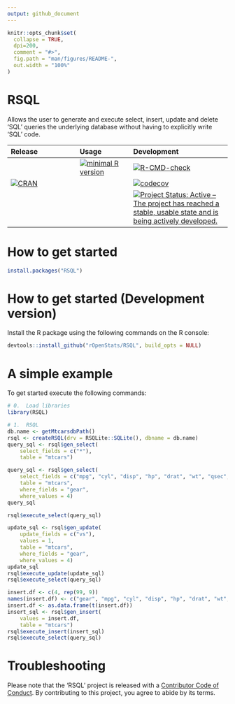 ```yaml
---
output: github_document
---
```


<!-- README.md is generated from README.Rmd. Please edit that file -->

```r
knitr::opts_chunk$set(
  collapse = TRUE,
  dpi=200,
  comment = "#>",
  fig.path = "man/figures/README-",
  out.width = "100%"
)
```

# RSQL

 <!-- Database Agnostic Package to Generate and Process 'SQL' Queries in R. -->

 Allows the user to generate and execute select, insert, update and delete 'SQL' queries the underlying database without having to explicitly write 'SQL' code. 


| Release | Usage | Development |
|:--------|:------|:------------|
|| [![minimal R version](https://img.shields.io/badge/R%3E%3D-3.4.0-blue.svg)](https://cran.r-project.org/) |  [![R-CMD-check](https://github.com/rOpenStats/RSQL/workflows/R-CMD-check/badge.svg)](https://github.com/rOpenStats/RSQL/actions) |
| [![CRAN](http://www.r-pkg.org/badges/version/RSQL)](https://cran.r-project.org/package=RSQL) | | [![codecov](https://codecov.io/gh/rOpenStats/RSQL/branch/master/graph/badge.svg)](https://app.codecov.io/gh/rOpenStats/RSQL) |
|||[![Project Status: Active – The project has reached a stable, usable state and is being actively developed.](https://www.repostatus.org/badges/latest/active.svg)](https://www.repostatus.org/#active)|

# How to get started
```R
install.packages("RSQL")
```

# How to get started (Development version)

Install the R package using the following commands on the R console:

```R
devtools::install_github("rOpenStats/RSQL", build_opts = NULL)
```

# A simple example 

To get started execute the following commands:

```r
# 0.  Load libraries
library(RSQL)
```

```r

# 1.  RSQL
db.name <- getMtcarsdbPath()
rsql <- createRSQL(drv = RSQLite::SQLite(), dbname = db.name)
query_sql <- rsql$gen_select(
    select_fields = c("*"),
    table = "mtcars")

query_sql <- rsql$gen_select(
    select_fields = c("mpg", "cyl", "disp", "hp", "drat", "wt", "qsec", "vs", "am"),
    table = "mtcars",
    where_fields = "gear",
    where_values = 4)
query_sql

rsql$execute_select(query_sql)
```

```r
update_sql <- rsql$gen_update(
    update_fields = c("vs"),
    values = 1,
    table = "mtcars",
    where_fields = "gear",
    where_values = 4)
update_sql
rsql$execute_update(update_sql)
rsql$execute_select(query_sql)
```

```r
insert.df <- c(4, rep(99, 9))
names(insert.df) <- c("gear", "mpg", "cyl", "disp", "hp", "drat", "wt", "qsec", "vs", "am")
insert.df <- as.data.frame(t(insert.df))
insert_sql <- rsql$gen_insert(
    values = insert.df,
    table = "mtcars")
rsql$execute_insert(insert_sql)
rsql$execute_select(query_sql)
```

# Troubleshooting


Please note that the 'RSQL' project is released with a [Contributor Code of Conduct](https://github.com/rOpenStats/RSQL/blob/master/CODE_OF_CONDUCT.md). By contributing to this project, you agree to abide by its terms.


<!--[![ropensci_footer](https://ropensci.org/public_images/ropensci_footer.png)](https://ropensci.org)-->
